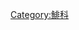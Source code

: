 {{Catnav|頁面分類|自然科学|……|动物|……|鱼类|……|鯡科}}
{{Catnav|頁面分類|...|鲱形目|鯡亞目|鯡科}}
{{Catmore}}
[[Category:鯡科|Category:鯡科]]